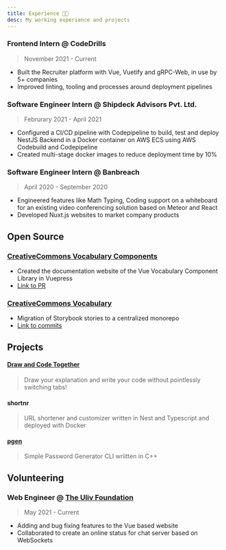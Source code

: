 ```yaml
---
title: Experience 🧑‍💻
desc: My working experience and projects
---
```


### Frontend Intern @ CodeDrills

> November 2021 - Current

- Built the Recruiter platform with Vue, Vuetify and gRPC-Web, in use by 5+ companies
- Improved linting, tooling and processes around deployment pipelines

### Software Engineer Intern @ Shipdeck Advisors Pvt. Ltd.

> Februrary 2021 - April 2021

- Configured a CI/CD pipeline with Codepipeline to build, test and deploy NestJS Backend in a Docker container on AWS ECS using AWS Codebuild and Codepipeline
- Created multi-stage docker images to reduce deployment time by 10%

### Software Engineer Intern @ Banbreach

> April 2020 - September 2020

- Engineered features like Math Typing, Coding support on a whiteboard for an existing video conferencing solution based on Meteor and React
- Developed Nuxt.js websites to market company products

## Open Source

### [CreativeCommons Vocabulary Components](https://github.com/creativecommons/vocabulary-components)

- Created the documentation website of the Vue Vocabulary Component Library in Vuepress
- [Link to PR](https://github.com/creativecommons/vocabulary-components/pull/20)

### [CreativeCommons Vocabulary](https://github.com/creativecommons/vocabulary)

- Migration of Storybook stories to a centralized monorepo
- [Link to commits](https://github.com/creativecommons/vocabulary/commits?author=sadn1ck)

## Projects

#### [Draw and Code Together](https://draw-and-code.vercel.app/)

> Draw your explanation and write your code without pointlessly switching tabs!

#### shortnr

> URL shortener and customizer written in Nest and Typescript and deployed with Docker

#### [pgen](https://github.com/sadn1ck/pgen)

> Simple Password Generator CLI wriitten in C++

## Volunteering

### Web Engineer @ [The Uliv Foundation](https://theulivfoundation.org)

> May 2021 - Current

- Adding and bug fixing features to the Vue based website
- Collaborated to create an online status for chat server based on WebSockets
